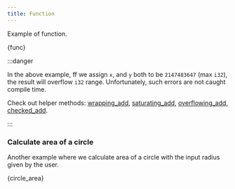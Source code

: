 ```yaml
---
title: Function
---
```

Example of function.


<CodeBlock language="rust" title="src/03-function/main.rs" showLineNumbers>{func}</CodeBlock>

:::danger

In the above example, ff we assign `x`, and `y` both to be `2147483647` (max
`i32`), the result will overflow `i32` range. Unfortunately, such errors are not
caught compile time.

Check out helper methods: [wrapping_add](https://doc.rust-lang.org/std/primitive.i32.html#method.wrapping_add), [saturating_add](https://doc.rust-lang.org/std/primitive.i32.html#method.saturating_add), [overflowing_add](https://doc.rust-lang.org/std/primitive.i32.html#method.overflowing_add), [checked_add](https://doc.rust-lang.org/std/primitive.i32.html#method.checked_add).

:::

### Calculate area of a circle
Another example where we calculate area of a circle with the input radius given
by the user.


<CodeBlock language="rust" title="src/03-circle-area/main.rs" showLineNumbers>{circle_area}</CodeBlock>
